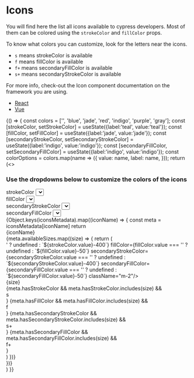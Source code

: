 

# Icons

<Meta
  title="Intro/Icons"
/>

You will find here the list all icons available to cypress developers.
Most of them can be colored using the `strokeColor` and `fillColor` props.

To know what colors you can customize, look for the letters near the icons.

- `s` means strokeColor is available
- `f` means fillColor is available
- `f+` means secondaryFillColor is available
- `s+` means secondaryStrokeColor is available

For more info, check-out the Icon component documentation on the framework you are using.
<ul>
  <li><a href="/docs/react_icon--icon">React</a></li>
  <li><a href="/docs/vue_icon--sample">Vue</a></li>
</ul>

<Canvas>
  <Story name="Icons">
    {() => {
        const colors = ['<default>', 'blue', 'jade', 'red', 'indigo', 'purple', 'gray'];
        const [strokeColor, setStrokeColor] = useState({label:'teal', value:'teal'});
        const [fillColor, setFillColor] = useState({label:'jade', value:'jade'});
        const [secondaryStrokeColor, setSecondaryStrokeColor] = useState({label:'indigo', value:'indigo'});
        const [secondaryFillColor, setSecondaryFillColor] = useState({label:'indigo', value:'indigo'});
        const colorOptions = colors.map(name => ({
                value: name,
                label: name,
              }));
        return (<>
          <h3 className="text-lg border-b-1 border-gray-300 pb-1">Use the dropdowns below to customize the colors of the icons</h3>
          <div className="flex border-b-1 border-gray-300">
            <div className={`p-3 w-1/2 flex items-center justify-evenly text-${strokeColor.value}-600 bg-${fillColor.value}-50`}>
              <div className="w-1/2">
              strokeColor
              <Select 
                defaultValue={strokeColor} 
                className="ml-2 mr-4" 
                onChange={setStrokeColor} 
                options={colorOptions} 
              />
              </div><div className="w-1/2">
                fillColor
                <Select
                  defaultValue={fillColor} 
                  className="mx-2 mr-4" 
                  onChange={setFillColor} 
                  options={colorOptions} />
              </div>
            </div><div className={`p-3 w-1/2 flex items-center justify-evenly text-${secondaryStrokeColor.value}-600 bg-${secondaryFillColor.value}-50`}>
              <div className="w-1/2">
                secondaryStrokeColor
                <Select
                  defaultValue={secondaryStrokeColor} 
                  className="mx-2 mr-4" 
                  onChange={setSecondaryStrokeColor} 
                  options={colorOptions} />
              </div><div className="w-1/2">
                secondaryFillColor
                <Select
                  defaultValue={secondaryFillColor} 
                  className="mx-2" 
                  onChange={setSecondaryFillColor} 
                  options={colorOptions} />
              </div>
            </div>
          </div>
          <div>
            {Object.keys(iconsMetadata).map((iconName) => {
              const meta = iconsMetadata[iconName]
              return <div key={iconName} className="flex align-center items-end border-b border-gray-300 pb-2 pt-4">
                <div className="w-60 text-right mr-4">{iconName}</div>
                {meta.availableSizes.map((size) => {
                  return (<div key={`${iconName}_${size}`} className="mr-8 flex">
                    <div className="mr-2 text-center pb-1 align-bottom">
                      <Icon 
                        name={iconName} 
                        size={size} 
                        strokeColor={strokeColor.value === '<default>' ? undefined : `${strokeColor.value}-400`} 
                        fillColor={fillColor.value === '<default>' ? undefined : `${fillColor.value}-50`} 
                        secondaryStrokeColor={secondaryStrokeColor.value === '<default>' ? undefined : `${secondaryStrokeColor.value}-400`}
                        secondaryFillColor={secondaryFillColor.value === '<default>' ? undefined : `${secondaryFillColor.value}-50`}
                        className="m-2"/>
                      <div className="text-xs text-gray-600">{size}</div>
                    </div>
                    <div key={`${iconName}_${size}_colors`} className="text-center">
                      {meta.hasStrokeColor && meta.hasStrokeColor.includes(size) && <div className={`rounded px-1 my-1 text-xs text-${strokeColor.value}-500`}>s</div>}
                      {meta.hasFillColor && meta.hasFillColor.includes(size) && <div className={`rounded px-1 my-1 text-xs text-gray-800 bg-${fillColor.value}-50`}>f</div>}
                      {meta.hasSecondaryStrokeColor && meta.hasSecondaryStrokeColor.includes(size) && <div className={`rounded px-1 my-1 text-xs text-${secondaryStrokeColor.value}-500`}>s+</div>}
                      {meta.hasSecondaryFillColor && meta.hasSecondaryFillColor.includes(size) && <div className={`rounded px-1 my-1 text-xs text-gray-800 bg-${secondaryFillColor.value}-50`}>f+</div>}
                    </div>
                  </div>)
                })}
              </div>
            })}
          </div>
        </>)
    }}
  </Story>
</Canvas>
